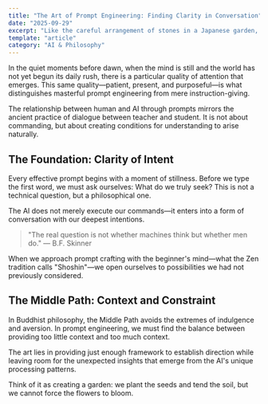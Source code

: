```yaml
---
title: "The Art of Prompt Engineering: Finding Clarity in Conversation"
date: "2025-09-29"
excerpt: "Like the careful arrangement of stones in a Japanese garden, effective prompt engineering requires patience, intention, and an understanding of balance."
template: "article"
category: "AI & Philosophy"
---
```


In the quiet moments before dawn, when the mind is still and the world has not yet begun its daily rush, there is a particular quality of attention that emerges. This same quality—patient, present, and purposeful—is what distinguishes masterful prompt engineering from mere instruction-giving.

The relationship between human and AI through prompts mirrors the ancient practice of dialogue between teacher and student. It is not about commanding, but about creating conditions for understanding to arise naturally.

## The Foundation: Clarity of Intent

Every effective prompt begins with a moment of stillness. Before we type the first word, we must ask ourselves: What do we truly seek? This is not a technical question, but a philosophical one.

The AI does not merely execute our commands—it enters into a form of conversation with our deepest intentions.

> "The real question is not whether machines think but whether men do." — B.F. Skinner

When we approach prompt crafting with the beginner's mind—what the Zen tradition calls "Shoshin"—we open ourselves to possibilities we had not previously considered.

## The Middle Path: Context and Constraint

In Buddhist philosophy, the Middle Path avoids the extremes of indulgence and aversion. In prompt engineering, we must find the balance between providing too little context and too much context.

The art lies in providing just enough framework to establish direction while leaving room for the unexpected insights that emerge from the AI's unique processing patterns.

Think of it as creating a garden: we plant the seeds and tend the soil, but we cannot force the flowers to bloom.
